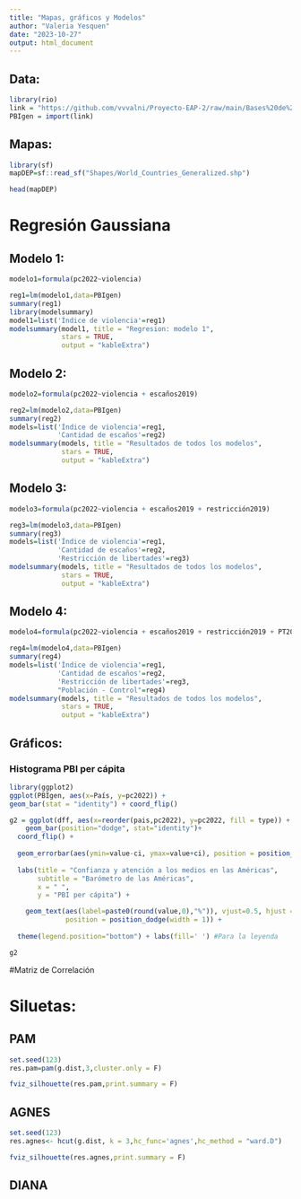 ```yaml
---
title: "Mapas, gráficos y Modelos"
author: "Valeria Yesquen"
date: "2023-10-27"
output: html_document
---
```


## Data:

```r
library(rio)
link = "https://github.com/vvvalni/Proyecto-EAP-2/raw/main/Bases%20de%20Datos/data_final.xlsx"
PBIgen = import(link)
```


## Mapas:

```r
library(sf)
mapDEP=sf::read_sf("Shapes/World_Countries_Generalized.shp")
```

```r
head(mapDEP)
```
# Regresión Gaussiana

## Modelo 1:

```r
modelo1=formula(pc2022~violencia)

reg1=lm(modelo1,data=PBIgen)
summary(reg1)
library(modelsummary)
model1=list('Índice de violencia'=reg1)
modelsummary(model1, title = "Regresion: modelo 1",
             stars = TRUE,
             output = "kableExtra")
```

## Modelo 2:

```r
modelo2=formula(pc2022~violencia + escaños2019)

reg2=lm(modelo2,data=PBIgen)
summary(reg2)
models=list('Índice de violencia'=reg1,
            'Cantidad de escaños'=reg2)
modelsummary(models, title = "Resultados de todos los modelos",
             stars = TRUE,
             output = "kableExtra")
```

## Modelo 3:

```r
modelo3=formula(pc2022~violencia + escaños2019 + restricción2019)

reg3=lm(modelo3,data=PBIgen)
summary(reg3)
models=list('Índice de violencia'=reg1,
            'Cantidad de escaños'=reg2,
            'Restricción de libertades'=reg3)
modelsummary(models, title = "Resultados de todos los modelos",
             stars = TRUE,
             output = "kableExtra")
```

## Modelo 4:

```r
modelo4=formula(pc2022~violencia + escaños2019 + restricción2019 + PT2022)

reg4=lm(modelo4,data=PBIgen)
summary(reg4)
models=list('Índice de violencia'=reg1,
            'Cantidad de escaños'=reg2,
            'Restricción de libertades'=reg3,
            "Población - Control"=reg4)
modelsummary(models, title = "Resultados de todos los modelos",
             stars = TRUE,
             output = "kableExtra")
```

## Gráficos:

### Histograma PBI per cápita

```r
library(ggplot2)
ggplot(PBIgen, aes(x=País, y=pc2022)) +
geom_bar(stat = "identity") + coord_flip()
```


```r
g2 = ggplot(dff, aes(x=reorder(pais,pc2022), y=pc2022, fill = type)) + 
    geom_bar(position="dodge", stat="identity")+
  coord_flip() +
  
  geom_errorbar(aes(ymin=value-ci, ymax=value+ci), position = position_dodge(0.95), width= 0.2) +
  
  labs(title = "Confianza y atención a los medios en las Américas",
       subtitle = "Barómetro de las Américas",
       x = " ",
       y = "PBI per cápita") +

    geom_text(aes(label=paste0(round(value,0),"%")), vjust=0.5, hjust = -0.8,color="black", size=3, 
              position = position_dodge(width = 1)) + 
  
  theme(legend.position="bottom") + labs(fill=' ') #Para la leyenda

g2
```

#Matriz de Correlación



# Siluetas:

## PAM

```r
set.seed(123)
res.pam=pam(g.dist,3,cluster.only = F)

```

```r
fviz_silhouette(res.pam,print.summary = F)
```

## AGNES

```r
set.seed(123)
res.agnes<- hcut(g.dist, k = 3,hc_func='agnes',hc_method = "ward.D")
```

```r
fviz_silhouette(res.agnes,print.summary = F)
```

## DIANA

```r

```


